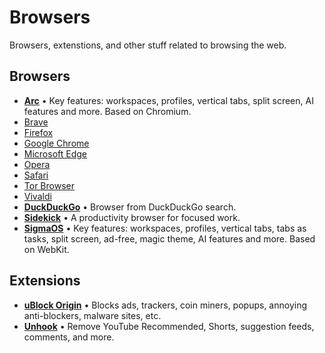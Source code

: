 # Browsers

Browsers, extenstions, and other stuff related to browsing the web.

## Browsers

- **[Arc](https://arc.net/)** • Key features: workspaces, profiles, vertical tabs, split screen, AI features and more. Based on Chromium.
- [Brave](https://brave.com/)
- [Firefox](https://www.mozilla.org/en-US/firefox/new/)
- [Google Chrome](https://www.google.com/chrome/)
- [Microsoft Edge](https://www.microsoft.com/en-us/edge)
- [Opera](https://www.opera.com/)
- [Safari](https://www.apple.com/safari/)
- [Tor Browser](https://www.torproject.org/download/)
- [Vivaldi](https://vivaldi.com/)
- **[DuckDuckGo](https://duckduckgo.com/app)** • Browser from DuckDuckGo search.
- **[Sidekick](https://www.meetsidekick.com/)** • A productivity browser for focused work.
- **[SigmaOS](https://sigmaos.com/)** • Key features: workspaces, profiles, vertical tabs, tabs as tasks, split screen, ad-free, magic theme, AI features and more. Based on WebKit.

## Extensions

- **[uBlock Origin](https://github.com/gorhill/uBlock)** • Blocks ads, trackers, coin miners, popups, annoying anti-blockers, malware sites, etc.
- **[Unhook](https://unhook.app/)** • Remove YouTube Recommended, Shorts, suggestion feeds, comments, and more.
